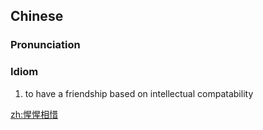 ==Chinese==
{{zh-forms}}

===Pronunciation===
{{zh-pron
|m=xīngxīngxiāng惜
|cat=id
}}

===Idiom===
{{zh-idiom}}

# to have a friendship based on intellectual compatability

[[zh:惺惺相惜]]